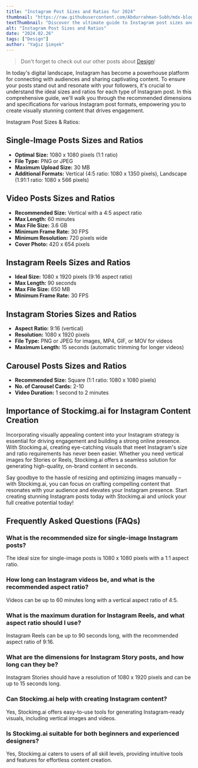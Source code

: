 ```yaml
---
title: "Instagram Post Sizes and Ratios for 2024"
thumbnail: "https://raw.githubusercontent.com/Abdurrahman-Subh/mdx-blog/main/images/instagram-measurements.png"
textThumbnail: "Discover the ultimate guide to Instagram post sizes and ratios, ensuring your content shines on the platform. Learn real measurements and ratios for images, videos, Stories, Reels, and more. Plus, explore how Stockimg.ai simplifies content creation with easy-to-use tools for generating vertical visuals effortlessly."
alt: "Instagram Post Sizes and Ratios"
date: "2024.02.26"
tags: ["Design"]
author: "Yağız Şimşek"
---
```


<CustomImage
    src="https://raw.githubusercontent.com/Abdurrahman-Subh/mdx-blog/main/images/instagram-measurements.png"
    alt="Instagram Post Sizes and Ratios"
/>

> Don't forget to check out our other posts about [Design](https://stockimg.ai/blog/design)!

In today's digital landscape, Instagram has become a powerhouse platform for connecting with audiences and sharing captivating content. To ensure your posts stand out and resonate with your followers, it's crucial to understand the ideal sizes and ratios for each type of Instagram post. In this comprehensive guide, we'll walk you through the recommended dimensions and specifications for various Instagram post formats, empowering you to create visually stunning content that drives engagement.

Instagram Post Sizes & Ratios:

## Single-Image Posts Sizes and Ratios

<CustomImage
    src="https://raw.githubusercontent.com/Abdurrahman-Subh/mdx-blog/main/images/ig-post.jpg"
    alt="stockimg Single-Image Post"
/>

- **Optimal Size:** 1080 x 1080 pixels (1:1 ratio)
- **File Type:** PNG or JPEG
- **Maximum Upload Size:** 30 MB
- **Additional Formats:** Vertical (4:5 ratio: 1080 x 1350 pixels), Landscape (1.91:1 ratio: 1080 x 566 pixels)

## Video Posts Sizes and Ratios

<CustomImage
    src="https://raw.githubusercontent.com/Abdurrahman-Subh/mdx-blog/main/images/ig-video-post.jpg"
    alt="stockimg Video Post"
/>

- **Recommended Size:** Vertical with a 4:5 aspect ratio
- **Max Length:** 60 minutes
- **Max File Size:** 3.6 GB
- **Minimum Frame Rate:** 30 FPS
- **Minimum Resolution:** 720 pixels wide
- **Cover Photo:** 420 x 654 pixels

## Instagram Reels Sizes and Ratios

<CustomImage
    src="https://raw.githubusercontent.com/Abdurrahman-Subh/mdx-blog/main/images/ig-reels.jpg"
    alt="stockimg Instagram Reels"
/>

- **Ideal Size:** 1080 x 1920 pixels (9:16 aspect ratio)
- **Max Length:** 90 seconds
- **Max File Size:** 650 MB
- **Minimum Frame Rate:** 30 FPS

## Instagram Stories Sizes and Ratios

<CustomImage
    src="https://raw.githubusercontent.com/Abdurrahman-Subh/mdx-blog/main/images/ig-story.jpg"
    alt="stockimg Instagram Stories"
/>

- **Aspect Ratio:** 9:16 (vertical)
- **Resolution:** 1080 x 1920 pixels
- **File Type:** PNG or JPEG for images, MP4, GIF, or MOV for videos
- **Maximum Length:** 15 seconds (automatic trimming for longer videos)

## Carousel Posts Sizes and Ratios

<CustomImage
    src="https://raw.githubusercontent.com/Abdurrahman-Subh/mdx-blog/main/images/ig-carousel.jpg"
    alt="stockimg Carousel Posts"
/>

- **Recommended Size:** Square (1:1 ratio: 1080 x 1080 pixels)
- **No. of Carousel Cards:** 2-10
- **Video Duration:** 1 second to 2 minutes

## Importance of Stockimg.ai for Instagram Content Creation

Incorporating visually appealing content into your Instagram strategy is essential for driving engagement and building a strong online presence. With Stockimg.ai, creating eye-catching visuals that meet Instagram's size and ratio requirements has never been easier. Whether you need vertical images for Stories or Reels, Stockimg.ai offers a seamless solution for generating high-quality, on-brand content in seconds.

Say goodbye to the hassle of resizing and optimizing images manually – with Stockimg.ai, you can focus on crafting compelling content that resonates with your audience and elevates your Instagram presence. Start creating stunning Instagram posts today with Stockimg.ai and unlock your full creative potential today!

## Frequently Asked Questions (FAQs)

### What is the recommended size for single-image Instagram posts?

The ideal size for single-image posts is 1080 x 1080 pixels with a 1:1 aspect ratio.

### How long can Instagram videos be, and what is the recommended aspect ratio?

Videos can be up to 60 minutes long with a vertical aspect ratio of 4:5.

### What is the maximum duration for Instagram Reels, and what aspect ratio should I use?

Instagram Reels can be up to 90 seconds long, with the recommended aspect ratio of 9:16.

### What are the dimensions for Instagram Story posts, and how long can they be?

Instagram Stories should have a resolution of 1080 x 1920 pixels and can be up to 15 seconds long.

### Can Stockimg.ai help with creating Instagram content?

Yes, Stockimg.ai offers easy-to-use tools for generating Instagram-ready visuals, including vertical images and videos.

### Is Stockimg.ai suitable for both beginners and experienced designers?

Yes, Stockimg.ai caters to users of all skill levels, providing intuitive tools and features for effortless content creation.
